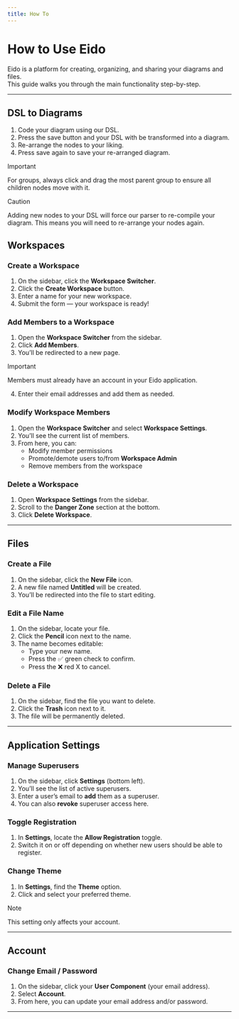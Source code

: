 ```yaml
---
title: How To
---
```


# How to Use Eido

Eido is a platform for creating, organizing, and sharing your diagrams and files.  
This guide walks you through the main functionality step-by-step.

---

## DSL to Diagrams

1. Code your diagram using our DSL.
2. Press the save button and your DSL with be transformed into a diagram.
3. Re-arrange the nodes to your liking.
4. Press save again to save your re-arranged diagram.

> [!IMPORTANT]
>
> For groups, always click and drag the most parent group to ensure all children nodes move with it.

> [!CAUTION]
>
> Adding new nodes to your DSL will force our parser to re-compile your diagram. This means you will need to re-arrange your nodes again.

## Workspaces

### Create a Workspace
1. On the sidebar, click the **Workspace Switcher**.  
2. Click the **Create Workspace** button.  
3. Enter a name for your new workspace.  
4. Submit the form — your workspace is ready!

### Add Members to a Workspace
1. Open the **Workspace Switcher** from the sidebar.  
2. Click **Add Members**.  
3. You’ll be redirected to a new page.  
> [!IMPORTANT]
>
> Members must already have an account in your Eido application.  
4. Enter their email addresses and add them as needed.

### Modify Workspace Members
1. Open the **Workspace Switcher** and select **Workspace Settings**.  
2. You’ll see the current list of members.  
3. From here, you can:  
   - Modify member permissions  
   - Promote/demote users to/from **Workspace Admin**  
   - Remove members from the workspace

### Delete a Workspace
1. Open **Workspace Settings** from the sidebar.  
2. Scroll to the **Danger Zone** section at the bottom.  
3. Click **Delete Workspace**.

---

## Files

### Create a File
1. On the sidebar, click the **New File** icon.  
2. A new file named **Untitled** will be created.  
3. You’ll be redirected into the file to start editing.

### Edit a File Name
1. On the sidebar, locate your file.  
2. Click the **Pencil** icon next to the name.  
3. The name becomes editable:  
   - Type your new name.  
   - Press the ✅ green check to confirm.  
   - Press the ❌ red X to cancel.

### Delete a File
1. On the sidebar, find the file you want to delete.  
2. Click the **Trash** icon next to it.  
3. The file will be permanently deleted.

---

## Application Settings

### Manage Superusers
1. On the sidebar, click **Settings** (bottom left).  
2. You’ll see the list of active superusers.  
3. Enter a user’s email to **add** them as a superuser.  
4. You can also **revoke** superuser access here.

### Toggle Registration
1. In **Settings**, locate the **Allow Registration** toggle.  
2. Switch it on or off depending on whether new users should be able to register.

### Change Theme
1. In **Settings**, find the **Theme** option.  
2. Click and select your preferred theme.  
> [!NOTE]
>
> This setting only affects your account.

---

## Account

### Change Email / Password
1. On the sidebar, click your **User Component** (your email address).  
2. Select **Account**.  
3. From here, you can update your email address and/or password.

---

